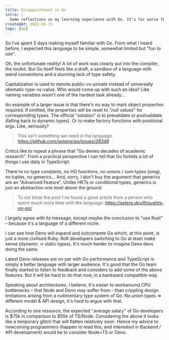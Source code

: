 ```yaml
---
title: Disappointment in Go
intro: | 
  Some reflections on my learning experience with Go. It's far worse than I expected!
createdAt: 2022-06-15
tags: [Go]
---
```


So I've spent 5 days making myself familiar with Go. From what I heard before, 
I expected this language to be simple, somewhat limited but "fun to use".

Oh, the unfortunate reality! A lot of work was clearly put into the compiler, the toolkit. 
But Go itself feels like a draft, a sandbox of a language with weird conventions and a 
stunning lack of type safety. 

Capitalization is used to denote public-vs-private instead of universally idiomatic type-vs-value. 
Who would come up with such an idea? Like naming variables wasn't one of the hardest task already...

An example of a larger issue is that there's no way to mark object properties required. If omitted, 
the properties will be reset to "null values" for corresponding types. The official "solution" is 
to prevalidate or postvalidate (falling back to dynamic types). Or to make factory functions with 
positional args. Like, seriously? 

> This isn't something we need in the language.
> <cite>https://github.com/golang/go/issues/28348</cite>

Critics like to repeat a phrase that "Go denies decades of academic research". 
From a practical perspective I can tell that Go forbids a lot of things I use daily in TypeScript.

There're no type constants, no HO functions, no unions / sum types (omg), no tuples, no generics... 
And, sorry, I don't buy the argument that generics are an "Advanced Feature". Unlike HKTs or 
conditional types, generics is just an abstraction one level above the ground.

> To not bloat the post I've found a good article from a person who spent much more time with the language:
> <cite>https://xetera.dev/thoughts-on-go/</cite> 

I largely agree with its message, except maybe the conclusion to "use Rust" – because it's a language 
of a different niche.

I can see how Deno will expand and outcompete Go which, at this point, is just a more civilised Ruby. 
RoR developers switching to Go at least make sense (dynamic -> static types). It's much harder to 
imagine Deno devs doing the same.

Latest Deno releases are on par with Go performance and TypeScript is simply a better language with 
larger audience. It's good that the Go team finally started to listen to feedback and considers to 
add some of the above features. But it will be hard to do that now, in a backward compatible way. 

Speaking about architectures, I believe, it's easier to workaround CPU bottlenecks – that Node and 
Deno may suffer from – than crippling design limitations arising from a rudimentary type system of Go. 
No union types => different model & API design, it's hard to argue with that.

According to one resource, the expected "average salary" of Go developers is $75k in comparison to 
$55k of TS/Node. Considering the above it looks like a temporary glitch that will flatten relatively 
soon. Hence my advice to newcoming programmers (happen to read this, and interested in Backend / API 
development) would be to consider Node+TS or Deno.
